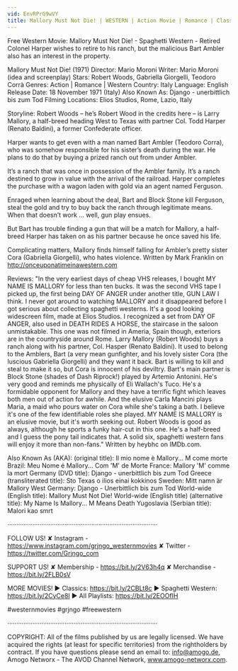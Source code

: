 ```yaml
---
vid: EnvRPrG9wVY
title: Mallory Must Not Die! | WESTERN | Action Movie | Romance | Classic Movie | Cowboy Film
---
```


Free Western Movie: Mallory Must Not Die! - Spaghetti Western - Retired Colonel Harper wishes to retire to his ranch, but the malicious Bart Ambler also has an interest in the property.

Mallory Must Not Die! (1971)
Director: Mario Moroni
Writer: Mario Moroni (idea and screenplay)
Stars: Robert Woods, Gabriella Giorgelli, Teodoro Corrà 
Genres: Action | Romance | Western 
Country: Italy
Language: English
Release Date: 18 November 1971 (Italy) 
Also Known As: Django - unerbittlich bis zum Tod 
Filming Locations: Elios Studios, Rome, Lazio, Italy 

Storyline:
Robert Woods – he’s Robert Wood in the credits here – is Larry Mallory, a half-breed heading West to Texas with partner Col. Todd Harper (Renato Baldini), a former Confederate officer.

Harper wants to get even with a man named Bart Ambler (Teodoro Corra), who was somehow responsible for his sister’s death during the war. He plans to do that by buying a prized ranch out from under Ambler.

It’s a ranch that was once in possession of the Ambler family. It’s a ranch destined to grow in value with the arrival of the railroad. Harper completes the purchase with a wagon laden with gold via an agent named Ferguson.

Enraged when learning about the deal, Bart and Block Stone kill Ferguson, steal the gold and try to buy back the ranch through legitimate means. When that doesn’t work … well, gun play ensues.

But Bart has trouble finding a gun that will be a match for Mallory, a half-breed Harper has taken on as his partner because he once saved his life.

Complicating matters, Mallory finds himself falling for Ambler’s pretty sister Cora (Gabriella Giorgelli), who hates violence. Written by Mark Franklin on http://onceuponatimeinawestern.com

Reviews:
"In the very earliest days of cheap VHS releases, I bought MY NAME IS MALLORY for less than ten bucks. It was the second VHS tape I picked up, the first being DAY OF ANGER under another title, GUN LAW I think. I never got around to watching MALLORY and it disappeared before I got serious about collecting spaghetti westerns. It's a good looking widescreen film, made at Elios Studios. I recognized a set from DAY OF ANGER, also used in DEATH RIDES A HORSE, the staircase in the saloon unmistakable. This one was not filmed in Ameria, Spain though, exteriors are in the countryside around Rome. Larry Mallory (Robert Woods) buys a ranch along with his partner, Col. Hasper (Renato Baldini). It used to belong to the Amblers, Bart (a very mean gunfighter, and his lovely sister Cora (the luscious Gabriella Giorgelli) and they want it back. Bart is willing to kill and steal to make it so, but Cora is innocent of his deviltry. Bart's main partner is Block Stone (shades of Dash Riprock!) played by Artemio Antonini. He's very good and reminds me physically of Eli Wallach's Tuco. He's a formidable opponent for Mallory and they have a terrific fight which leaves both men out of action for awhile. And the elusive Carla Mancini plays Maria, a maid who pours water on Cora while she's taking a bath. I believe it's one of the few identifiable roles she played. MY NAME IS MALLORY is an elusive movie, but it's worth seeking out. Robert Woods is good as always, although he sports a funky hair-cut in this one. He's a half-breed and I guess the pony tail indicates that. A solid six, spaghetti western fans will enjoy it more than non-fans." Written by heybhc on IMDb.com.

Also Known As (AKA):
(original title): Il mio nome è Mallory... M come morte
Brazil: Meu Nome é Mallory... Com 'M' de Morte
France: Mallory 'M' comme la mort
Germany (DVD title): Django - unerbittlich bis zum Tod
Greece (transliterated title): Sto Texas o ilios einai kokkinos
Sweden: Mitt namn är Mallory
West Germany: Django - Unerbittlich bis zum Tod
World-wide (English title): Mallory Must Not Die!
World-wide (English title) (alternative title): My Name Is Mallory... M Means Death
Yugoslavia (Serbian title): Malori kao smrt

····················································································

FOLLOW US!
✘ Instagram - https://www.instagram.com/grjngo_westernmovies
✘ Twitter - https://twitter.com/Grjngo_com

SUPPORT US!
✘ Membership - https://bit.ly/2V63h4q
✘ Merchandise - https://bit.ly/2FLB0sV

MORE MOVIES! 
► Classics: https://bit.ly/2CBLt8c 
► Spaghetti Western: https://bit.ly/2CyCe8I 
► All Playlists: https://bit.ly/2EOOfIH 

#westernmovies #grjngo #freewestern

····················································································

COPYRIGHT: All of the films published by us are legally licensed. We have acquired the rights (at least for specific territories) from the rightholders by contract. If you have questions please send an email to: info@amogo.de, Amogo Networx - The AVOD Channel Network, www.amogo-networx.com.